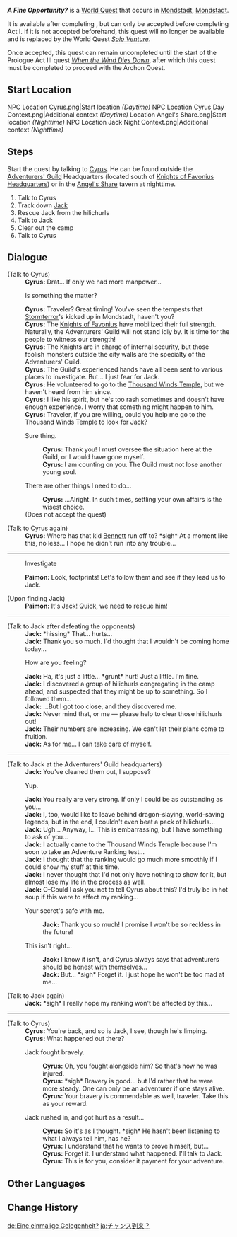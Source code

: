 {{Quest Infobox
|image         = World Quest A Fine Opportunity?.png
|id            = 20601
|type          = World
|region        = Mondstadt
|area          = Starfell Valley
|subarea       = City of Mondstadt
|summary       = [[Cyrus]] asks the Traveler to help him check up on [[Jack]] at [[Thousand Winds Temple]]. You find him injured and rescue him, clear out a Hilichurl camp, and promise to keep his secret.
|requirement   = Talk to Cyrus after completing [[Dragon Storm]]
|startLocation = [[City of Mondstadt|Mondstadt]], [[Mondstadt]]
|prev          = 
|next          = 
|exp           = 100
|mora          = 6,000
|primogems     = 
|other         = {{Card|Adventurer's Experience|4}}{{Card|Teyvat Fried Egg|5}}
|characters    = Cyrus; Jack; Traveler; Paimon
}}
'''''A Fine Opportunity?''''' is a [[World Quest]] that occurs in [[City of Mondstadt|Mondstadt]], [[Mondstadt]].

It is available after completing {{Quest|Dragon Storm}}, but can only be accepted before completing Act I. If it is not accepted beforehand, this quest will no longer be available and is replaced by the World Quest ''[[Solo Venture]]''.

Once accepted, this quest can remain uncompleted until the start of the Prologue Act III quest ''[[When the Wind Dies Down]]'', after which this quest must be completed to proceed with the Archon Quest.

==Start Location==
<gallery>
NPC Location Cyrus.png|Start location ''(Daytime)''
NPC Location Cyrus Day Context.png|Additional context ''(Daytime)''
Location Angel's Share.png|Start location ''(Nighttime)''
NPC Location Jack Night Context.png|Additional context ''(Nighttime)''
</gallery>

==Steps==
Start the quest by talking to [[Cyrus]]. He can be found outside the [[Adventurers' Guild]] Headquarters (located south of [[Knights of Favonius Headquarters]]) or in the [[Angel's Share]] tavern at nighttime.
# Talk to Cyrus
# Track down [[Jack]]
# Rescue Jack from the hilichurls
# Talk to Jack
# Clear out the camp
# Talk to Cyrus

==Dialogue==
{{Quest Description|Even in the midst of the storm, Cyrus of the Adventurers' Guild seems to be gearing up for action...}}
{{Dialogue start}}
;(Talk to Cyrus)
:'''Cyrus:''' Drat... If only we had more manpower...
:{{DIcon}} Is something the matter?
:'''Cyrus:''' Traveler? Great timing! You've seen the tempests that [[Stormterror]]'s kicked up in Mondstadt, haven't you?
:'''Cyrus:''' The [[Knights of Favonius]] have mobilized their full strength. Naturally, the Adventurers' Guild will not stand idly by. It is time for the people to witness our strength!
:'''Cyrus:''' The Knights are in charge of internal security, but those foolish monsters outside the city walls are the specialty of the Adventurers' Guild.
:'''Cyrus:''' The Guild's experienced hands have all been sent to various places to investigate. But... I just fear for Jack.
:'''Cyrus:''' He volunteered to go to the [[Thousand Winds Temple]], but we haven't heard from him since.
:'''Cyrus:''' I like his spirit, but he's too rash sometimes and doesn't have enough experience. I worry that something might happen to him.
:'''Cyrus:''' Traveler, if you are willing, could you help me go to the Thousand Winds Temple to look for Jack?
:{{DIcon}} Sure thing.
::'''Cyrus:''' Thank you! I must oversee the situation here at the Guild, or I would have gone myself.
::'''Cyrus:''' I am counting on you. The Guild must not lose another young soul.
:{{DIcon}} There are other things I need to do...
::'''Cyrus:''' ...Alright. In such times, settling your own affairs is the wisest choice.
:;(Does not accept the quest)

;(Talk to Cyrus again)
:'''Cyrus:''' Where has that kid [[Bennett]] run off to? *sigh* At a moment like this, no less... I hope he didn't run into any trouble...
----
:{{DIcon|Investigate}} Investigate
:'''Paimon:''' Look, footprints! Let's follow them and see if they lead us to Jack.

;(Upon finding Jack)
:'''Paimon:''' It's Jack! Quick, we need to rescue him!
----
;(Talk to Jack after defeating the opponents)
:'''Jack:''' *hissing* That... hurts...
:'''Jack:''' Thank you so much. I'd thought that I wouldn't be coming home today...
:{{DIcon}} How are you feeling?
:'''Jack:''' Ha, it's just a little... *grunt* hurt! Just a little. I'm fine.
:'''Jack:''' I discovered a group of hilichurls congregating in the camp ahead, and suspected that they might be up to something. So I followed them...
:'''Jack:''' ...But I got too close, and they discovered me.
:'''Jack:''' Never mind that, or me &mdash; please help to clear those hilichurls out!
:'''Jack:''' Their numbers are increasing. We can't let their plans come to fruition.
:'''Jack:''' As for me... I can take care of myself.
----
;(Talk to Jack at the Adventurers' Guild headquarters)
:'''Jack:''' You've cleaned them out, I suppose?
:{{DIcon}} Yup.
:'''Jack:''' You really are very strong. If only I could be as outstanding as you...
:'''Jack:''' I, too, would like to leave behind dragon-slaying, world-saving legends, but in the end, I couldn't even beat a pack of hilichurls...
:'''Jack:''' Ugh... Anyway, I... This is embarrassing, but I have something to ask of you...
:'''Jack:''' I actually came to the Thousand Winds Temple because I'm soon to take an Adventure Ranking test...
:'''Jack:''' I thought that the ranking would go much more smoothly if I could show my stuff at this time.
:'''Jack:''' I never thought that I'd not only have nothing to show for it, but almost lose my life in the process as well.
:'''Jack:''' C–Could I ask you not to tell Cyrus about this? I'd truly be in hot soup if this were to affect my ranking...
:{{DIcon}} Your secret's safe with me.
::'''Jack:''' Thank you so much! I promise I won't be so reckless in the future!
:{{DIcon}} This isn't right...
::'''Jack:''' I know it isn't, and Cyrus always says that adventurers should be honest with themselves...
::'''Jack:''' But... *sigh* Forget it. I just hope he won't be too mad at me...

;(Talk to Jack again)
:'''Jack:''' *sigh* I really hope my ranking won't be affected by this...
----
;(Talk to Cyrus)
:'''Cyrus:''' You're back, and so is Jack, I see, though he's limping.
:'''Cyrus:''' What happened out there?
:{{DIcon}} Jack fought bravely.
::'''Cyrus:''' Oh, you fought alongside him? So that's how he was injured.
::'''Cyrus:''' *sigh* Bravery is good... but I'd rather that he were more steady. One can only be an adventurer if one stays alive.
::'''Cyrus:''' Your bravery is commendable as well, traveler. Take this as your reward.
:{{DIcon}} Jack rushed in, and got hurt as a result...
::'''Cyrus:''' So it's as I thought. *sigh* He hasn't been listening to what I always tell him, has he?
::'''Cyrus:''' I understand that he wants to prove himself, but...
::'''Cyrus:''' Forget it. I understand what happened. I'll talk to Jack.
::'''Cyrus:''' This is for you, consider it payment for your adventure.
{{Dialogue end}}

==Other Languages==
{{Other Languages
|en      = A Fine Opportunity?
|zhs     = 天赐良机？
|zhs_rm  = Tiāncì Liángjī?
|zht     = 天賜良機？
|zht_rm  = Tiāncì Liángjī?
|zh_tl   = A Good Opportunity Given by the Heavens?
|ja      = チャンス到来？
|ja_rm   = Chansu Tourai?
|ja_tl   = Incoming Chance?
|ko      = 하늘이 내린 기회?
|ko_rm   = Haneul-i Naerin Gihoe?
|ko_tl   = Heaven-Sent Opportunity?
|es      = ¿Un obsequio de los cielos?
|es_tl   = A Gift from Heaven?
|fr      = Une occasion unique&nbsp;?
|fr_tl   = A Unique Occasion?
|ru      = Хорошая возможность?
|ru_tl   = A Good Opportunity?
|th      = โอกาสที่ฟ้าประทาน?
|th_rm   = O-kat thi Fa Pra-than?
|th_tl   = An Opportunity from the Heavens?
|vi      = Cơ hội trời ban?
|vi_tl   = 
|de      = Eine einmalige Gelegenheit?
|de_tl   = A Unique Opportunity?
|id      = Kesempatan dari Surga?
|id_tl   = A Chance from Heaven?
|pt      = Uma dádiva dos deuses?
|pt_tl   = A Gift from the Gods?
|tr      = İyi Bir Fırsat mı?
|tr_tl   = 
|it      = Un'occasione unica?
|it_tl   = 
}}

==Change History==
{{Change History|1.0}}

[[de:Eine einmalige Gelegenheit?]]
[[ja:チャンス到来？]]